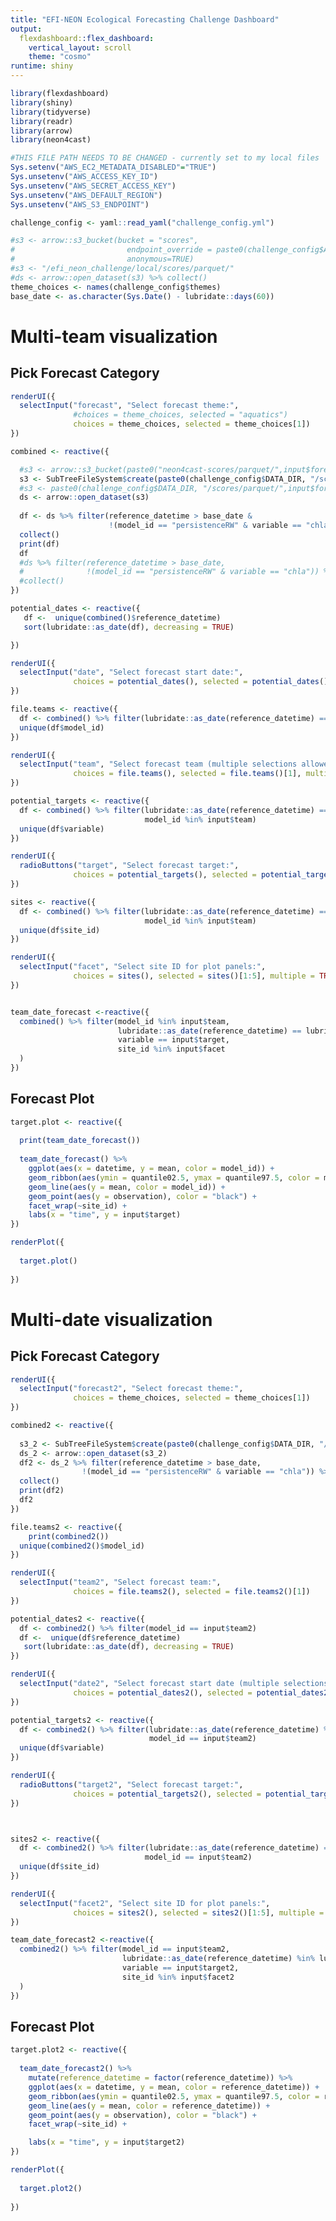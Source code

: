 ```yaml
---
title: "EFI-NEON Ecological Forecasting Challenge Dashboard"
output: 
  flexdashboard::flex_dashboard:
    vertical_layout: scroll
    theme: "cosmo"
runtime: shiny
---
```

```r
library(flexdashboard)
library(shiny)
library(tidyverse)
library(readr)
library(arrow)
library(neon4cast)

#THIS FILE PATH NEEDS TO BE CHANGED - currently set to my local files
Sys.setenv("AWS_EC2_METADATA_DISABLED"="TRUE")
Sys.unsetenv("AWS_ACCESS_KEY_ID")
Sys.unsetenv("AWS_SECRET_ACCESS_KEY")
Sys.unsetenv("AWS_DEFAULT_REGION")
Sys.unsetenv("AWS_S3_ENDPOINT")

challenge_config <- yaml::read_yaml("challenge_config.yml")

#s3 <- arrow::s3_bucket(bucket = "scores",
#                         endpoint_override = paste0(challenge_config$AWS_DEFAULT_REGION,".",challenge_config$AWS_S3_ENDPOINT),
#                         anonymous=TRUE)
#s3 <- "/efi_neon_challenge/local/scores/parquet/"
#ds <- arrow::open_dataset(s3) %>% collect()
theme_choices <- names(challenge_config$themes)
base_date <- as.character(Sys.Date() - lubridate::days(60))

```

Multi-team visualization
=======================================================================

Pick Forecast Category {.sidebar}
-----------------------------------------------------------------------

```r
renderUI({
  selectInput("forecast", "Select forecast theme:", 
              #choices = theme_choices, selected = "aquatics")
              choices = theme_choices, selected = theme_choices[1])
})

combined <- reactive({

  #s3 <- arrow::s3_bucket(paste0("neon4cast-scores/parquet/",input$forecast) , endpoint_override=challenge_config$endpoint_override)
  s3 <- SubTreeFileSystem$create(paste0(challenge_config$DATA_DIR, "/scores/parquet/",input$forecast))
  #s3 <- paste0(challenge_config$DATA_DIR, "/scores/parquet/",input$forecast)
  ds <- arrow::open_dataset(s3)
  
  df <- ds %>% filter(reference_datetime > base_date &
                      !(model_id == "persistenceRW" & variable == "chla")) %>%
  collect()
  print(df)
  df
  #ds %>% filter(reference_datetime > base_date,
  #              !(model_id == "persistenceRW" & variable == "chla")) %>%
  #collect()
})

potential_dates <- reactive({
   df <-  unique(combined()$reference_datetime)
   sort(lubridate::as_date(df), decreasing = TRUE)

})

renderUI({
  selectInput("date", "Select forecast start date:", 
              choices = potential_dates(), selected = potential_dates()[1])
})

file.teams <- reactive({
  df <- combined() %>% filter(lubridate::as_date(reference_datetime) == lubridate::as_date(input$date))
  unique(df$model_id)
})

renderUI({
  selectInput("team", "Select forecast team (multiple selections allowed):", 
              choices = file.teams(), selected = file.teams()[1], multiple = TRUE)
})

potential_targets <- reactive({
  df <- combined() %>% filter(lubridate::as_date(reference_datetime) == lubridate::as_date(input$date),
                              model_id %in% input$team)
  unique(df$variable)
})

renderUI({
  radioButtons("target", "Select forecast target:", 
              choices = potential_targets(), selected = potential_targets()[1])
})

sites <- reactive({
  df <- combined() %>% filter(lubridate::as_date(reference_datetime) == lubridate::as_date(input$date),
                              model_id %in% input$team)
  unique(df$site_id)
})

renderUI({
  selectInput("facet", "Select site ID for plot panels:", 
              choices = sites(), selected = sites()[1:5], multiple = TRUE)
})


team_date_forecast <-reactive({
  combined() %>% filter(model_id %in% input$team,
                        lubridate::as_date(reference_datetime) == lubridate::as_date(input$date),
                        variable == input$target,
                        site_id %in% input$facet
  )
})

```

Forecast Plot 
-------------------------------------

```r
target.plot <- reactive({
  
  print(team_date_forecast())
  
  team_date_forecast() %>% 
    ggplot(aes(x = datetime, y = mean, color = model_id)) +
    geom_ribbon(aes(ymin = quantile02.5, ymax = quantile97.5, color = model_id, fill = model_id), alpha = 0.3) +
    geom_line(aes(y = mean, color = model_id)) +
    geom_point(aes(y = observation), color = "black") +
    facet_wrap(~site_id) +
    labs(x = "time", y = input$target)
})

renderPlot({
  
  target.plot()
  
})
```

Multi-date visualization
=======================================================================

Pick Forecast Category {.sidebar}
-----------------------------------------------------------------------

```r

renderUI({
  selectInput("forecast2", "Select forecast theme:", 
              choices = theme_choices, selected = theme_choices[1])
})

combined2 <- reactive({
  
  s3_2 <- SubTreeFileSystem$create(paste0(challenge_config$DATA_DIR, "/scores/parquet/",input$forecast))
  ds_2 <- arrow::open_dataset(s3_2)
  df2 <- ds_2 %>% filter(reference_datetime > base_date,
                !(model_id == "persistenceRW" & variable == "chla")) %>%
  collect()
  print(df2)
  df2
})

file.teams2 <- reactive({
    print(combined2())
  unique(combined2()$model_id)
})

renderUI({
  selectInput("team2", "Select forecast team:", 
              choices = file.teams2(), selected = file.teams2()[1])
})

potential_dates2 <- reactive({
  df <- combined2() %>% filter(model_id == input$team2)
  df <-  unique(df$reference_datetime)
   sort(lubridate::as_date(df), decreasing = TRUE)
})

renderUI({
  selectInput("date2", "Select forecast start date (multiple selections allowed):", 
              choices = potential_dates2(), selected = potential_dates2()[1], multiple = TRUE)
})

potential_targets2 <- reactive({
  df <- combined2() %>% filter(lubridate::as_date(reference_datetime) %in% lubridate::as_date(input$date2),
                               model_id == input$team2)
  unique(df$variable)
})

renderUI({
  radioButtons("target2", "Select forecast target:", 
              choices = potential_targets2(), selected = potential_targets2()[1])
})



sites2 <- reactive({
  df <- combined2() %>% filter(lubridate::as_date(reference_datetime) == lubridate::as_date(input$date2),
                              model_id == input$team2)
  unique(df$site_id)
})

renderUI({
  selectInput("facet2", "Select site ID for plot panels:", 
              choices = sites2(), selected = sites2()[1:5], multiple = TRUE)
})

team_date_forecast2 <-reactive({
  combined2() %>% filter(model_id == input$team2,
                         lubridate::as_date(reference_datetime) %in% lubridate::as_date(input$date2),
                         variable == input$target2,
                         site_id %in% input$facet2
  )
})


```

Forecast Plot 
-------------------------------------

```r
target.plot2 <- reactive({
  
  team_date_forecast2() %>% 
    mutate(reference_datetime = factor(reference_datetime)) %>% 
    ggplot(aes(x = datetime, y = mean, color = reference_datetime)) +
    geom_ribbon(aes(ymin = quantile02.5, ymax = quantile97.5, color = reference_datetime, fill = reference_datetime), alpha = 0.3) +
    geom_line(aes(y = mean, color = reference_datetime)) +
    geom_point(aes(y = observation), color = "black") +
    facet_wrap(~site_id) +

    labs(x = "time", y = input$target2)
})

renderPlot({
  
  target.plot2()
  
})
```
